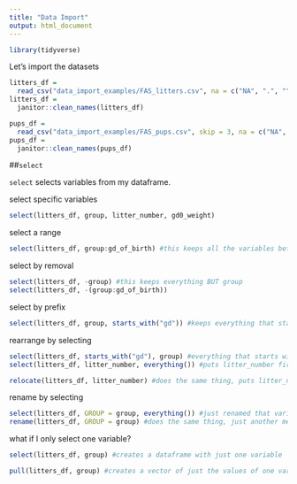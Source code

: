 ```yaml
---
title: "Data Import"
output: html_document
---
```


```r
library(tidyverse)
```

Let's import the datasets

```r
litters_df = 
  read_csv("data_import_examples/FAS_litters.csv", na = c("NA", ".", ""))
litters_df = 
  janitor::clean_names(litters_df)

pups_df = 
  read_csv("data_import_examples/FAS_pups.csv", skip = 3, na = c("NA", ".", ""))
pups_df = 
  janitor::clean_names(pups_df)
```

##`select`

`select` selects variables from my dataframe.

select specific variables

```r
select(litters_df, group, litter_number, gd0_weight)
```

select a range

```r
select(litters_df, group:gd_of_birth) #this keeps all the variables between group and gd_of_birth
```

select by removal

```r
select(litters_df, -group) #this keeps everything BUT group
select(litters_df, -(group:gd_of_birth))
```

select by prefix

```r
select(litters_df, group, starts_with("gd")) #keeps everything that starts with "gd" (there is also an "ends_with" or "contains")
```

rearrange by selecting

```r
select(litters_df, starts_with("gd"), group) #everything that starts with "gd" will appear first before group
select(litters_df, litter_number, everything()) #puts litter_number first, but keeps all your variables

relocate(litters_df, litter_number) #does the same thing, puts litter_number first (just another option)
```

rename by selecting

```r
select(litters_df, GROUP = group, everything()) #just renamed that variable group, but kept everything
rename(litters_df, GROUP = group) #does the same thing, just another method
```

what if I only select one variable?

```r
select(litters_df, group) #creates a dataframe with just one variable

pull(litters_df, group) #creates a vector of just the values of one variable. You'll like...never do this
```














